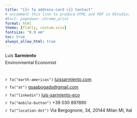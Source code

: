 ```yaml
---
title: "{{< fa address-card >}} Contact"
# uncomment this line to produce HTML and PDF in RStudio:
#knit: pagedown::chrome_print
format: html
theme: [flatly, costum.scss]
fontsize: "0.9 em"
toc: true
always_allow_html: true
---
```



<p style="margin-bottom:-0.2cm;"> Luis **Sarmiento**</p>
<p style="margin-bottom:1.0cm;"> Environmental Economist</p>

<p style="margin-bottom:-0.15cm;">`r fa("earth-americas")` [luissarmiento.com](luissarmiento.com)</p>

<p style="margin-bottom:-0.15cm;">`r fa("at")` <a href = "mailto: gsaabogado@gmail.com"> gsaabogado@gmail.com</a></p>

<p style="margin-bottom:-0.15cm;">`r fa("linkedin")` [luis-sarmiento-eco](https://www.linkedin.com/in/luis-sarmiento-eco)</p>

<p style="margin-bottom:-0.15cm;">`r fa("mobile-button")` +39 030 897890</p>

<p style="margin-bottom:1.5cm;">`r fa("location-dot")` Via Bergognone, 34, 20144 Milan MI, Ital</p>
